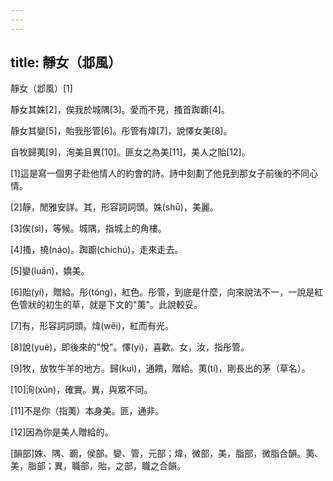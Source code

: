 ```yaml
---
---
---
```

title: 靜女（邶風）
---




靜女（邶風）[1]

靜女其姝[2]，俟我於城隅[3]。愛而不見，搔首踟躕[4]。

靜女其孌[5]，貽我彤管[6]。彤管有煒[7]，說懌女美[8]。

自牧歸荑[9]，洵美且異[10]。匪女之為美[11]，美人之貽[12]。

[1]這是寫一個男子赴他情人的約會的詩。詩中刻劃了他見到那女子前後的不同心情。

[2]靜，閒雅安詳。其，形容詞詞頭。姝(shū)，美麗。

[3]俟(sì)，等候。城隅，指城上的角樓。

[4]搔，撓(náo)。踟躕(chíchú)，走來走去。

[5]孌(luán)，嬌美。

[6]貽(yí)，贈給。彤(tóng)，紅色。彤管，到底是什麼，向來說法不一，一說是紅色管狀的初生的草，就是下文的"荑"。此說較妥。

[7]有，形容詞詞頭。煒(wěi)，紅而有光。

[8]說(yuè)，即後來的"悅"。懌(yì)，喜歡。女，汝，指彤管。

[9]牧，放牧牛羊的地方。歸(kuì)，通饋，贈給。荑(tí)，剛長出的茅（草名）。

[10]洵(xún)，確實。異，與眾不同。

[11]不是你（指荑）本身美。匪，通非。

[12]因為你是美人贈給的。

[韻部]姝、隅、躕，侯部。孌、管，元部；煒，微部，美，脂部，微脂合韻。荑、美，脂部；異，職部，貽，之部，職之合韻。